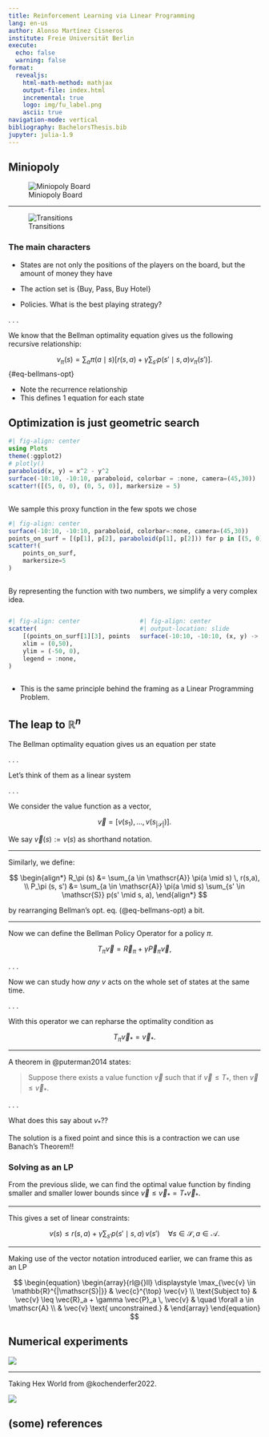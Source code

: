 ```yaml
---
title: Reinforcement Learning via Linear Programming
lang: en-us
author: Alonso Martínez Cisneros
institute: Freie Universität Berlin
execute: 
  echo: false
  warning: false
format:
  revealjs:
    html-math-method: mathjax
    output-file: index.html
    incremental: true
    logo: img/fu_label.png
    ascii: true
navigation-mode: vertical
bibliography: BachelorsThesis.bib
jupyter: julia-1.9
---
```



## Miniopoly

![Miniopoly Board](img/board.svg)

-----

![Transitions](img/transicion-markov-three.svg)

### The main characters

- States are not only the positions of the players on the board, but the amount
  of money they have

- The action set is {Buy, Pass, Buy Hotel}

- Policies. What is the best playing strategy?

. . .

We know that the Bellman optimality equation gives us the following recursive
relationship:

$$
v_\pi (s) = \sum_{a} \pi(a \mid s) \left[ r(s,a) + \gamma \sum_{s'} p(s' \mid s, a) v_\pi (s') \right].
$$ {#eq-bellmans-opt}

:::{.notes}
- Note the recurrence relationship
- This defines 1 equation for each state
:::

## Optimization is just geometric search

```julia
#| fig-align: center
using Plots
theme(:ggplot2)
# plotly()
paraboloid(x, y) = x^2 - y^2
surface(-10:10, -10:10, paraboloid, colorbar = :none, camera=(45,30))
scatter!([(5, 0, 0), (0, 5, 0)], markersize = 5)
```

## {fullscreen=true}

We sample this proxy function in the few spots we chose

```julia
#| fig-align: center
surface(-10:10, -10:10, paraboloid, colorbar=:none, camera=(45,30))
points_on_surf = [(p[1], p[2], paraboloid(p[1], p[2])) for p in [(5, 0), (0, 5)]]
scatter!(
    points_on_surf,
    markersize=5
)
```

## {fullscreen=true}

By representing the function with two numbers, we simplify a very complex idea.

:::{.columns}
::: {.column width="50%"}
```julia
#| fig-align: center
scatter(
    [(points_on_surf[1][3], points_on_surf[2][3])],
    xlim = (0,50),
    ylim = (-50, 0),
    legend = :none,
)
```
:::
::: {.column width="50%"}
```julia
#| fig-align: center
#| output-location: slide
surface(-10:10, -10:10, (x, y) -> x^2 - y^2, colorbar=:none)
```
:::
:::

:::{.notes}
- This is the same principle behind the framing as a Linear Programming Problem.
:::

## The leap to $\mathbb{R}^n$

The Bellman optimality equation gives us an equation per state

. . .

Let's think of them as a linear system

. . .

We consider the value function as a vector,

$$
  \vec{v} = \left[ v (s_1), \dots , v (s_{|\mathscr{S}|}) \right].
$$

We say $\vec{v}(s) := v(s)$ as shorthand notation.

------------

Similarly, we define:

$$
\begin{align*}
    R_\pi (s) &= \sum_{a \in \mathscr{A}} \pi(a \mid s) \, r(s,a), \\
    P_\pi (s, s') &= \sum_{a \in \mathscr{A}} \pi(a \mid s) \sum_{s' \in \mathscr{S}} p(s' \mid s, a),
\end{align*}
$$

by rearranging Bellman's opt. eq. (@eq-bellmans-opt) a bit.

--------

Now we can define the Bellman Policy Operator for a policy $\pi$.

$$
    T_\pi \vec{v} = \vec{R}_\pi + \gamma \vec{P}_\pi \vec{v},
$$

. . .

Now we can study how _any_ $v$ acts on the whole set of states at the same time.

. . .

With this operator we can repharse the optimality condition as

$$
\begin{equation}
    T_\pi \vec{v}_* = \vec{v}_*.
\end{equation}
$$

----------

A theorem in @puterman2014 states:

> Suppose there exists a value function $\vec{v}$ such that if $\vec{v} \leq
T_*$, then $\vec{v} \leq \vec{v}_*$.

. . .

What does this say about $v_*$??

:::{.notes}
The solution is a fixed point and since this is a contraction we can use Banach's Theorem!!
:::

### Solving as an LP

From the previous slide, we can find the optimal value function by finding
smaller and smaller lower bounds since $\vec{v} \leq \vec{v}_* = T_* \vec{v}_*$.

-------

This gives a set of linear constraints:

$$
v(s) \leq r(s, a) + \gamma \sum_{s'} p(s' \mid s, a) \, v(s') \quad \forall s \in \mathscr{S}, a \in \mathscr{A}.
$$

------

Making use of the vector notation introduced earlier, we can frame this as an LP


$$
\begin{equation}
\begin{array}{rl@{}ll}
    \displaystyle \max_{\vec{v} \in \mathbb{R}^{|\mathscr{S}|}} & \vec{c}^{\top} \vec{v} \\
    \text{Subject to} & \vec{v} \leq \vec{R}_a + \gamma \vec{P}_a \, \vec{v} & \quad \forall a \in \mathscr{A} \\
    & \vec{v} \text{ unconstrained.} &
\end{array}
\end{equation}
$$

## Numerical experiments

![](img/hist-miniopoly.svg){fig-align="center"}

----


Taking Hex World from @kochenderfer2022.

![](img/hexworld.svg){fig-align="center"}

## (some) references